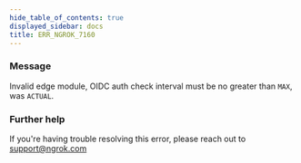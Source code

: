 ```yaml
---
hide_table_of_contents: true
displayed_sidebar: docs
title: ERR_NGROK_7160
---
```


### Message

Invalid edge module, OIDC auth check interval must be no greater than `MAX`, was `ACTUAL`.

<ErrorDetails />

### Further help

If you're having trouble resolving this error, please reach out to [support@ngrok.com](mailto:support@ngrok.com?subject=Help%20with%20ERR_NGROK_7160)
